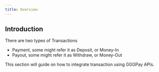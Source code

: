 ```yaml
---
title: Overview
---
```


## Introduction
There are two types of Transactions
 - Payment, some might refer it as Deposit, or Money-In
 - Payout, some might refer it as Withdraw, or Money-Out

This section will guide on how to integrate transaction using GGGPay APIs.



